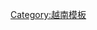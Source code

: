 {{Navbox
|name = 越南公共假日
|title = {{flagicon|VNM}} [[越南公眾假期]]
|listclass = hlist
|list1 =
*[[元旦]]
*[[越南新年|新春]]
*{{tsl|vi|Giỗ Tổ Hùng Vương||雄王誕}} 
*{{tsl|vi|Ngày Thống nhất||南方解放日及國家統一日}}
*[[国际劳动节]]
*[[越南國慶日|國慶日]]
}}
<noinclude>
[[Category:越南公眾假期| ]]
[[Category:越南模板]]
</noinclude>